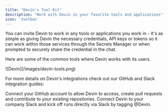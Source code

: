 ```yaml
---
title: "Devin's Tool Kit"
description: "Work with Devin in your favorite tools and applications"
icon: 'toolbox'
---
```


You can invite Devin to work in any tools or applications you work in - it's as simple as giving Devin the necessary credentials, API keys or tokens so it can work within those services through the Secrets Manager or when prompted to securely share the credential in the chat.

Here are some of the common tools where Devin works with its users.
<Frame>
    ![Devin](/images/devin-tools.png)
</Frame>

For more details on Devin's integrations check out our GitHub and Slack integration guides:

<CardGroup cols={2}>
<Card title="GitHub" icon="github" href="Integrations/gh.mdx">
    Connect your GitHub account to allow Devin to access, create pull requests and contribute to your existing repositories. 
</Card>
<Card title="Slack" icon="slack" href="Integrations/slack.mdx">
    Connect Devin to your company Slack and kick off runs directly via Slack by tagging @Devin. 
</Card>
</CardGroup>
